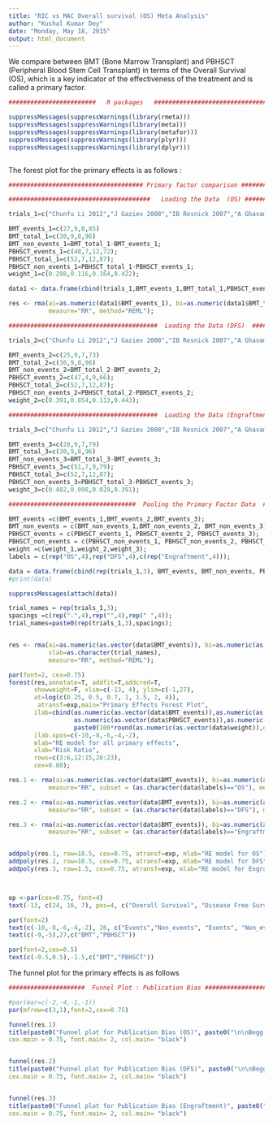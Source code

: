 ```yaml
---
title: "RIC vs MAC Overall survival (OS) Meta Analysis"
author: "Kushal Kumar Dey"
date: "Monday, May 18, 2015"
output: html_document
---
```


We compare between BMT (Bone Marrow Transplant) and PBHSCT (Peripheral Blood Stem Cell Transplant) in terms of the Overall Survival (OS), which is a key indicator of the effectiveness of the treatment and is called a primary factor. 

```r


########################   R packages   #################################

suppressMessages(suppressWarnings(library(rmeta)))
suppressMessages(suppressWarnings(library(meta)))
suppressMessages(suppressWarnings(library(metafor)))
suppressMessages(suppressWarnings(library(plyr)))
suppressMessages(suppressWarnings(library(dplyr)))



```

The forest plot for the primary effects is as follows : 

```r

##################################### Primary factor comparison ##############################################

#######################################   Loading the Data  (OS) #######################################

trials_1=c("Chunfu Li 2012","J Gaziev 2008","IB Resnick 2007","A Ghavamzadeh 2008");

BMT_events_1=c(27,9,8,85)
BMT_total_1=c(30,9,8,96)
BMT_non_events_1=BMT_total_1-BMT_events_1;
PBHSCT_events_1=c(48,7,12,72);
PBHSCT_total_1=c(52,7,12,87);
PBHSCT_non_events_1=PBHSCT_total_1-PBHSCT_events_1;
weight_1=c(0.298,0.116,0.164,0.422);

data1 <- data.frame(cbind(trials_1,BMT_events_1,BMT_total_1,PBHSCT_events_1,PBHSCT_total_1),stringsAsFactors=FALSE);

res <- rma(ai=as.numeric(data1$BMT_events_1), bi=as.numeric(data1$BMT_total_1), ci=as.numeric(data1$PBHSCT_events_1), di=as.numeric(data1$PBHSCT_total_1),data=data1,
           measure="RR", method="REML");

#########################################  Loading the Data (DFS)  #########################################

trials_2=c("Chunfu Li 2012","J Gaziev 2008","IB Resnick 2007","A Ghavamzadeh 2008");

BMT_events_2=c(25,9,7,73)
BMT_total_2=c(30,9,8,96)
BMT_non_events_2=BMT_total_2-BMT_events_2;
PBHSCT_events_2=c(47,4,9,66);
PBHSCT_total_2=c(52,7,12,87);
PBHSCT_non_events_2=PBHSCT_total_2-PBHSCT_events_2;
weight_2=c(0.391,0.054,0.113,0.443);

#########################################  Loading the Data (Engraftment)  #########################################

trials_3=c("Chunfu Li 2012","J Gaziev 2008","IB Resnick 2007","A Ghavamzadeh 2008");

BMT_events_3=c(28,9,7,79)
BMT_total_3=c(30,9,8,96)
BMT_non_events_3=BMT_total_3-BMT_events_3;
PBHSCT_events_3=c(51,7,9,79);
PBHSCT_total_3=c(52,7,12,87);
PBHSCT_non_events_3=PBHSCT_total_3-PBHSCT_events_3;
weight_3=c(0.482,0.098,0.029,0.391);

###################################  Pooling the Primary Factor Data  #####################################

BMT_events =c(BMT_events_1,BMT_events_2,BMT_events_3);
BMT_non_events = c(BMT_non_events_1,BMT_non_events_2, BMT_non_events_3);
PBHSCT_events = c(PBHSCT_events_1, PBHSCT_events_2, PBHSCT_events_3);
PBHSCT_non_events = c(PBHSCT_non_events_1, PBHSCT_non_events_2, PBHSCT_non_events_3);
weight =c(weight_1,weight_2,weight_3);
labels = c(rep("OS",4),rep("DFS",4),c(rep("Engraftment",4)));

data = data.frame(cbind(rep(trials_1,3), BMT_events, BMT_non_events, PBHSCT_events, PBHSCT_non_events,weight, labels));
#print(data)

suppressMessages(attach(data))

trial_names = rep(trials_1,3);
spacings =c(rep(".",4),rep("",4),rep(" ",4));
trial_names=paste0(rep(trials_1,3),spacings);


res <- rma(ai=as.numeric(as.vector(data$BMT_events)), bi=as.numeric(as.vector(data$BMT_non_events)), ci=as.numeric(as.vector(data$PBHSCT_events)), di=as.numeric(as.vector(data$PBHSCT_non_events)),data=data,
           slab=as.character(trial_names),
           measure="RR", method="REML");

par(font=2, cex=0.75)
forest(res,annotate=T, addfit=T,addcred=T, 
       showweight=F, xlim=c(-13, 4), ylim=c(-1,27),
       at=log(c(0.25, 0.5, 0.7, 1, 1.5, 2, 4)),
        atransf=exp,main="Primary Effects Forest Plot",
       ilab=cbind(as.numeric(as.vector(data$BMT_events)),as.numeric(as.vector(data$BMT_non_events)),
                  as.numeric(as.vector(data$PBHSCT_events)),as.numeric(as.vector(data$PBHSCT_non_events)),
                  paste0(100*round(as.numeric(as.vector(data$weight)),digits=3),"%")),
       ilab.xpos=c(-10,-8,-6,-4,-2), 
       mlab="RE model for all primary effects",
       xlab="Risk Ratio",
       rows=c(3:6,12:15,20:23),
       cex=0.80);

res.1 <- rma(ai=as.numeric(as.vector(data$BMT_events)), bi=as.numeric(as.vector(data$BMT_non_events)), ci=as.numeric(as.vector(data$PBHSCT_events)), di=as.numeric(as.vector(data$PBHSCT_non_events)),data=data,
           measure="RR", subset = (as.character(data$labels)=="OS"), method="REML");

res.2 <- rma(ai=as.numeric(as.vector(data$BMT_events)), bi=as.numeric(as.vector(data$BMT_non_events)), ci=as.numeric(as.vector(data$PBHSCT_events)), di=as.numeric(as.vector(data$PBHSCT_non_events)),data=data,
           measure="RR", subset = (as.character(data$labels)=="DFS"), method="REML");

res.3 <- rma(ai=as.numeric(as.vector(data$BMT_events)), bi=as.numeric(as.vector(data$BMT_non_events)), ci=as.numeric(as.vector(data$PBHSCT_events)), di=as.numeric(as.vector(data$PBHSCT_non_events)),data=data,
           measure="RR", subset = (as.character(data$labels)=="Engraftment"), method="REML");


addpoly(res.1, row=18.5, cex=0.75, atransf=exp, mlab="RE model for OS");
addpoly(res.2, row=10.5, cex=0.75, atransf=exp, mlab="RE model for DFS");
addpoly(res.3, row=1.5, cex=0.75, atransf=exp, mlab="RE model for Engraftment");



op <-par(cex=0.75, font=4)
text(-13, c(24, 16, 7), pos=4, c("Overall Survival", "Disease Free Survival","Engraftment"), cex=0.8)

par(font=2)
text(c(-10,-8,-6,-4,-2), 26, c("Events","Non_events", "Events", "Non_events","Weight"));
text(c(-9,-5),27,c("BMT","PBHSCT"))

par(font=2,cex=0.5)
text(c(-0.5,0.5),-1.5,c("BMT","PBHSCT"))

```


The funnel plot for the primary effects is as follows 

```r
#####################  Funnel Plot : Publication Bias ###################3

#par(mar=c(-2,-4,-1,-1))
par(mfrow=c(3,1),font=2,cex=0.75)

funnel(res.1)
title(paste0("Funnel plot for Publication Bias (OS)", paste0("\n\nBegg's test: ",round(as.numeric(ranktest(res.1)$tau),digits=2)," (p-val= ", round(ranktest(res.1)$pval,digits=3),")",": ", "Egger's test: ", round(as.numeric(regtest(res.1)$zval),digits=2), " (p-val= ", round(regtest(res.1)$pval,digits=3),")")),
cex.main = 0.75, font.main= 2, col.main= "black")


funnel(res.2)
title(paste0("Funnel plot for Publication Bias (DFS)", paste0("\n\nBegg's test: ",round(as.numeric(ranktest(res.2)$tau),digits=2)," (p-val= ", round(ranktest(res.2)$pval,digits=3),")",": ", "Egger's test: ", round(as.numeric(regtest(res.2)$zval),digits=2), " (p-val= ", round(regtest(res.2)$pval,digits=3),")")),
cex.main = 0.75, font.main= 2, col.main= "black")


funnel(res.3)
title(paste0("Funnel plot for Publication Bias (Engraftment)", paste0("\n\nBegg's test: ",round(as.numeric(ranktest(res.3)$tau),digits=2)," (p-val= ", round(ranktest(res.3)$pval,digits=3),")",": ", "Egger's test: ", round(as.numeric(regtest(res.3)$zval),digits=2), " (p-val= ", round(regtest(res.3)$pval,digits=3),")")),
cex.main = 0.75, font.main= 2, col.main= "black")


```

